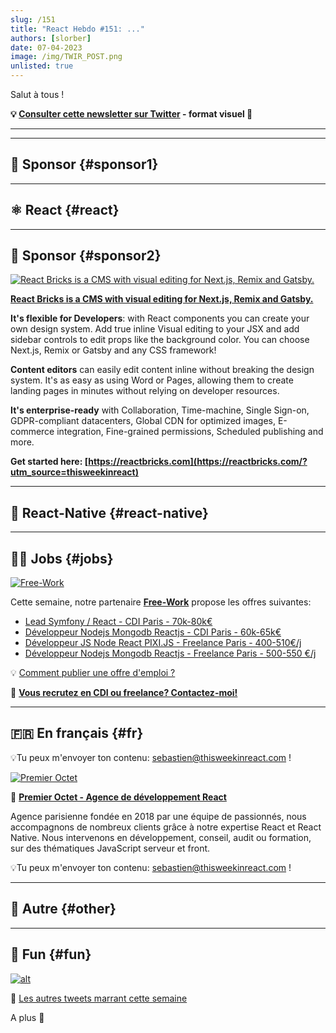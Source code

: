 ```yaml
---
slug: /151
title: "React Hebdo #151: ..."
authors: [slorber]
date: 07-04-2023
image: /img/TWIR_POST.png
unlisted: true
---
```


Salut à tous !

<Todo />

<!-- truncate -->

**💡 [Consulter cette newsletter sur Twitter](https://slo.im/thread) - format visuel 🎨**

---


<Support />

---

## 💸 Sponsor {#sponsor1}

<Todo />

---

## ⚛️ React {#react}

<Todo />

<SubscribeFormEmbed placement="middle" />

---

## 💸 Sponsor {#sponsor2}

[![React Bricks is a CMS with visual editing for Next.js, Remix and Gatsby.](/emails/issues/148/reactbricks.png)](https://reactbricks.com/?utm_source=thisweekinreact)

**[React Bricks is a CMS with visual editing for Next.js, Remix and Gatsby.](https://reactbricks.com/?utm_source=thisweekinreact)**

**It's flexible for Developers**: with React components you can create your own design system. Add true inline Visual editing to your JSX and add sidebar controls to edit props like the background color. You can choose Next.js, Remix or Gatsby and any CSS framework!

**Content editors** can easily edit content inline without breaking the design system. It's as easy as using Word or Pages, allowing them to create landing pages in minutes without relying on developer resources.

**It's enterprise-ready** with Collaboration, Time-machine, Single Sign-on, GDPR-compliant datacenters, Global CDN for optimized images, E-commerce integration, Fine-grained permissions, Scheduled publishing and more.

**Get started here: [https://reactbricks.com](https://reactbricks.com/?utm_source=thisweekinreact)**

---

## 📱 React-Native {#react-native}

<Todo />

---

## 🧑‍💻 Jobs {#jobs}

[![Free-Work](/emails/issues/150/free-work.jpg)](https://www.free-work.com/fr/tech-it/jobs?utm_medium=newsletter&utm_source=thisweekinreact&utm_campaign=thisweekinreact_fr_flwo_20230628_newsletter-20230628_Ban-offres)

Cette semaine, notre partenaire [**Free-Work**](https://www.free-work.com/fr/tech-it/jobs?utm_medium=newsletter&utm_source=thisweekinreact&utm_campaign=thisweekinreact_fr_flwo_20230628_newsletter-20230628_Ban-offres) propose les offres suivantes:

- [Lead Symfony / React - CDI Paris - 70k-80k€](https://www.free-work.com/fr/tech-it/developpeur-php/job-mission/lead-symfony-react-le-local-avant-tout-paris?utm_medium=newsletter&utm_source=thisweekinreact&utm_campaign=thisweekinreact_fr_flwo_20230628_newsletter-20230628_Offre3-EasyPartner)
- [Développeur Nodejs Mongodb Reactjs - CDI Paris - 60k-65k€](https://www.free-work.com/fr/tech-it/api-developpeur/job-mission/developpeur-nodejs-mongodb-reactjs-h-f-17?utm_medium=newsletter&utm_source=thisweekinreact&utm_campaign=thisweekinreact_fr_flwo_20230628_newsletter-20230628_Offre4-HRTEAM)
- [Développeur JS Node React PIXI.JS - Freelance Paris - 400-510€/j](https://www.free-work.com/fr/tech-it/developpeur-web/job-mission/developpeur-js-node-react-pixi-js-secteur-du-jeu-de-casinos?utm_medium=newsletter&utm_source=thisweekinreact&utm_campaign=thisweekinreact_fr_flwo_20230628_newsletter-20230628_Offre1-OLYMPP)
- [Développeur Nodejs Mongodb Reactjs - Freelance Paris - 500-550 €/j](https://www.free-work.com/fr/tech-it/api-developpeur/job-mission/developpeur-nodejs-mongodb-reactjs-h-f-18?utm_medium=newsletter&utm_source=thisweekinreact&utm_campaign=thisweekinreact_fr_flwo_20230628_newsletter-20230628_Offre2-HRTeam)


💡 [Comment publier une offre d'emploi ?](https://thisweekinreact.com/fr/sponsor)

🏢 **[Vous recrutez en CDI ou freelance? Contactez-moi!](https://qq4ph6n1rk0.typeform.com/to/qjSZ38dQ#email={{subscriber.email_address}})**

---

## 🇫🇷 En français {#fr}

<Todo />

💡Tu peux m'envoyer ton contenu: [sebastien@thisweekinreact.com](mailto:sebastien@thisweekinreact.com?subject=Contenu%20en%20fran%C3%A7ais) !

[![Premier Octet](/emails/issues/151/premieroctet.png)](https://www.premieroctet.com/?utm_source=react_hebdo)

💸 **[Premier Octet - Agence de développement React](https://www.premieroctet.com/?utm_source=react_hebdo)**

Agence parisienne fondée en 2018 par une équipe de passionnés, nous accompagnons de nombreux clients grâce à notre expertise React et React Native.
Nous intervenons en développement, conseil, audit ou formation, sur des thématiques JavaScript serveur et front.

💡Tu peux m'envoyer ton contenu: [sebastien@thisweekinreact.com](mailto:sebastien@thisweekinreact.com?subject=Contenu%20en%20fran%C3%A7ais) !


---

## 🔀 Autre {#other}

<Todo />

---

## 🤭 Fun {#fun}

<Todo />

[![alt](/emails/issues/122/meme.jpg)](https://twitter.com/TODOTODOTODOTODOTODOTODOTODOTODOTODOTODO)

🤣 [Les autres tweets marrant cette semaine](https://twitter.com/TODOTODOTODOTODOTODOTODOTODOTODOTODOTODO)

A plus 👋
